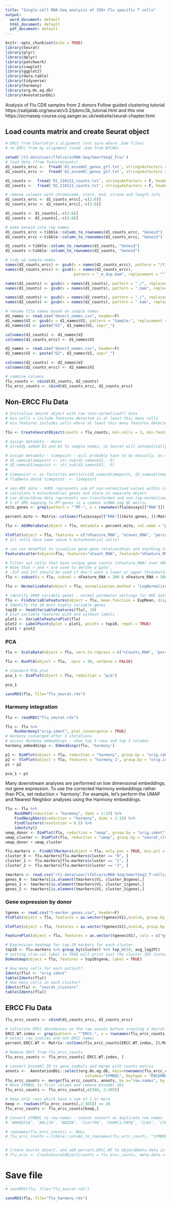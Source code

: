 ```yaml
---
title: "Single-cell RNA-Seq analysis of CD8+ Flu specific T cells"
output:
  word_document: default
  html_document: default
  pdf_document: default
---
```


```r
knitr::opts_chunk$set(echo = TRUE)
library(Seurat)
library(plyr)
library(dplyr)
library(patchwork)
library(cowplot)
library(ggplot2)
library(data.table)
library(tidyverse)
library(harmony)
library(org.Hs.eg.db)
library(AnnotationDbi)
```

Analysis of Flu CD8 samples from 2 donors
Follow guided clustering tutorial https://satijalab.org/seurat/v3.2/pbmc3k_tutorial.html and this one https://scrnaseq-course.cog.sanger.ac.uk/website/seurat-chapter.html

## Load counts matrix and create Seurat object
```r
# ERCC from Charlotte's alignment (not sure where .bam files)
# no ERCC from my alignment (used .bam from WTCHG)

setwd('/t1-data/user/lfelce/scRNA-Seq/SmartSeq2_Flu/')
# load data (from featureCounts)
d1_counts_ercc <-  fread('D1_ensembl_genes_gtf.txt', stringsAsFactors = F, header=T)
d2_counts_ercc <-  fread('D2_ensembl_genes_gtf.txt', stringsAsFactors = F, header=T)

d1_counts <-  fread('D1_210121_counts.txt', stringsAsFactors = F, header=T)
d2_counts <-  fread('D2_210121_counts.txt', stringsAsFactors = F, header=T)

# remove columns with chromosome, start, end, strand and length info
d1_counts_ercc <- d1_counts_ercc[,-c(2:6)]
d2_counts_ercc <- d2_counts_ercc[,-c(2:6)]

d1_counts <- d1_counts[,-c(2:6)]
d2_counts <- d2_counts[,-c(2:6)]

# make Geneid into row names
d1_counts_ercc <-tibble::column_to_rownames(d1_counts_ercc, "Geneid")
d2_counts_ercc <-tibble::column_to_rownames(d2_counts_ercc, "Geneid")

d1_counts <-tibble::column_to_rownames(d1_counts, "Geneid")
d2_counts <-tibble::column_to_rownames(d2_counts, "Geneid")

# tidy up sample names
names(d2_counts_ercc) <- gsub(x = names(d2_counts_ercc), pattern = "/t1-data/user/crich/Peng_Project/Donor2/bam_files/", replacement = "")
names(d2_counts_ercc) <- gsub(x = names(d2_counts_ercc), 
                              pattern = "_m_dup.bam", replacement = "")

names(d1_counts) <- gsub(x = names(d1_counts), pattern = "./", replacement = "")
names(d1_counts) <- gsub(x = names(d1_counts), pattern = ".bam", replacement = "")

names(d2_counts) <- gsub(x = names(d2_counts), pattern = "./", replacement = "")
names(d2_counts) <- gsub(x = names(d2_counts), pattern = ".bam", replacement = "")

# rename file names based on sample names
d1_names <- read.csv("donor1_names.csv", header=F)
d1_names$V2 <- gsub(x = d1_names$V2, pattern = "Sample:", replacement = "")
d1_names$V2 <- paste("D1", d1_names$V2, sep="_")

colnames(d1_counts) <- d1_names$V2
colnames(d1_counts_ercc) <- d1_names$V2

d2_names <- read.csv("donor2_names.csv", header=F)
d2_names$V2 <- paste("D2", d2_names$V2, sep="_")

colnames(d2_counts) <- d2_names$V2
colnames(d2_counts_ercc) <- d2_names$V2

# combine columns
flu_counts <- cbind(d1_counts, d2_counts)
flu_ercc_counts <- cbind(d1_counts_ercc, d2_counts_ercc)
```

## Non-ERCC Flu Data

```r
# Initialise Seurat object with raw (non-normalised?) data
# min.cells = include features detected in at least this many cells
# min.features includes cells where at least this many features detected

flu <- CreateSeuratObject(counts = flu_counts, min.cells = 3, min.features = 200, project = "Flu CD8+ T-cell data", assay = "RNA")

# assign metadata - donor
# already added D1 and D2 to sample names, so Seurat will automatically find them assigned as orig.ident

# assign metadata - timepoint - will probably have to do manually, as some cells filtered after adding to object
# d1_names$timepoint <- str_sub(d1_names$V2, -5)
# d2_names$timepoint <- str_sub(d2_names$V2, -5)
# 
# timepoint <- as.factor(as.matrix(c(d1_names$timepoint, d2_names$timepoint)))
# flu@meta.data$'timepoint' <- timepoint

# non-UMI data - nUMI represents sum of non-normalised values within cells
# calculate % mitochondrial genes and store in separate object
# use object@raw.data represents non-transformed and non-log-normalised counts
# % of UMI mapping to MT-genes is a common scRNA-seq QC metric
mito.genes <- grep(pattern = "^MT-", x = rownames(flu@assays[["RNA"]]), value = TRUE)

percent.mito <- Matrix::colSums(flu@assays[["RNA"]][mito.genes, ])/Matrix::colSums(flu@assays[["RNA"]])

flu <- AddMetaData(object = flu, metadata = percent.mito, col.name = "percent.mito")

VlnPlot(object = flu, features = c("nFeature_RNA", "nCount_RNA", "percent.mito"), ncol = 3)
# all cells have same value % mitochondrial cells?
```

```r
# can use GenePlot to visualise gene-gene relationships and anything else calculated by object
FeatureScatter(object=flu, feature1="nCount_RNA", feature2="nFeature_RNA")
```


```r
# Filter out cells that have unique gene counts (nFeature_RNA) over 4000 or less than 200 
# Note that > and < are used to define a'gate'.  
# -Inf and Inf should be used if don't want a lower or upper threshold.
flu <- subset(x = flu, subset = nFeature_RNA > 200 & nFeature_RNA < 5000 & percent.mito >  -Inf & percent.mito < 0.05 )

flu <- NormalizeData(object = flu, normalization.method = "LogNormalize", scale.factor = 10000)
```


```r
# identify 2000 variable genes - normal parameter settings for UMI data normalised to total of 1e4 molecules
flu <- FindVariableFeatures(object = flu, mean.function = ExpMean, dispersion.function = LogVMR, x.low.cutoff = 0.0125, x.high.cutoff = 3, y.cutoff = 0.5, nfeatures = 2000)
# Identify the 10 most highly variable genes
top10 <- head(VariableFeatures(flu), 10)
# plot variable features with and without labels
plot1 <- VariableFeaturePlot(flu)
plot2 <- LabelPoints(plot = plot1, points = top10, repel = TRUE)
plot1 + plot2
```

### PCA

```r
flu <- ScaleData(object = flu, vars.to.regress = c("nCounts_RNA", "percent.mito"))

flu <- RunPCA(object = flu,  npcs = 30, verbose = FALSE)

# standard PCA plot
pca_1 <- DimPlot(object = flu, reduction = "pca")

pca_1

saveRDS(flu, file="flu_seurat.rds")
```

### Harmony integration

```r
flu <- readRDS("flu_seurat.rds")

flu <- flu %>%
    RunHarmony("orig.ident", plot_convergence = TRUE)
# Harmony converged after 3 iterations
# access Harmony embeddings - show top 5 rows and top 5 columns
harmony_embeddings <- Embeddings(flu, 'harmony')

```

```r
p1 <- DimPlot(object = flu, reduction = "harmony", group.by = "orig.ident")
p2 <- VlnPlot(object = flu, features = "harmony_1", group.by = "orig.ident", pt.size = .1)
p1 + p2
```
```r
pca_1 + p1
```

Many downstream analyses are performed on low dimensional embeddings, not gene expression. To use the corrected Harmony embeddings rather than PCs, set reduction = 'harmony'. For example, let's perform the UMAP and Nearest Neighbor analyses using the Harmony embeddings.
```r
flu <- flu %>%
    RunUMAP(reduction = "harmony", dims = 1:15) %>%
    FindNeighbors(reduction = "harmony", dims = 1:15) %>%
    FindClusters(resolution = 0.5) %>%
    identity()
umap_donor <- DimPlot(flu, reduction = "umap", group.by = "orig.ident")
umap_cluster <- DimPlot(flu, reduction = "umap", group.by = "seurat_clusters")
umap_donor + umap_cluster
```

```r
flu.markers <- FindAllMarkers(object = flu, only.pos = TRUE, min.pct = 0.25, thresh.use = 0.25)
cluster_0 <- flu.markers[flu.markers$cluster == "0", ]
cluster_1 <- flu.markers[flu.markers$cluster == "1", ]
cluster_2 <- flu.markers[flu.markers$cluster == "2", ]

tmarkers <- read.csv("/t1-data/user/lfelce/scRNA-Seq/SmartSeq2_T-cells/Markers_for_Ling.csv", header=F)
genes_0 <- tmarkers[is.element(tmarkers$V1, cluster_0$gene),]
genes_1 <- tmarkers[is.element(tmarkers$V1, cluster_1$gene),]
genes_2 <- tmarkers[is.element(tmarkers$V1, cluster_2$gene),]


```
### Gene expression by donor

```r
tgenes <- read.csv("t-marker_genes.csv", header=F)
VlnPlot(object = flu, features = as.vector(tgenes$V1),ncol=6, group.by = "orig.ident")
```

```r
VlnPlot(object = flu, features = as.vector(tgenes$V1),ncol=6, group.by = "seurat_clusters")

```

```r
FeaturePlot(object = flu, features = as.vector(tgenes$V1), cols = c("grey", "blue"), reduction = "umap")
```

```r
# Expression heatmap for top 20 markers for each cluster
top10 <- flu.markers %>% group_by(cluster) %>% top_n(10, avg_log2FC)
# setting slim.col.label to TRUE will print just the cluster IDS instead of every cell name
DoHeatmap(object = flu, features = top10$gene, label = TRUE)
```

```r
# How many cells for each patient?
Idents(flu) <- "orig.ident"
table(Idents(flu))
# How many cells in each cluster?
Idents(flu) <- "seurat_clusters"
table(Idents(flu))
```


## ERCC Flu Data

```r
flu_ercc_counts <- cbind(d1_counts_ercc, d2_counts_ercc)

# Calculate ERCC abundances on the raw counts before creating a Seurat object
ERCC.WT.index <- grep(pattern = "^ERCC-", x = rownames(flu_ercc_counts), value = FALSE) 
# Select row indices and not ERCC names 
percent.ERCC.WT <- Matrix::colSums(flu_ercc_counts[ERCC.WT.index, ])/Matrix::colSums(flu_ercc_counts)

# Remove ERCC from flu_ercc_counts
flu_ercc_counts <- flu_ercc_counts[-ERCC.WT.index, ]

# convert Enzembl ID to gene symbols and merge with counts matrix
annots <-  AnnotationDbi::select(org.Hs.eg.db, keys=rownames(flu_ercc_counts),
                                   columns="SYMBOL", keytype = "ENSEMBL")
flu_ercc_counts <- merge(flu_ercc_counts, annots, by.x="row.names", by.y="ENSEMBL")
# Move SYMBOL to first column and remove Ensembl IDs
flu_ercc_counts <- flu_ercc_counts[,c(386, 2:385)]

# keep only rows which have a sum of 1 or more
keep <- rowSums(flu_ercc_counts[,2:385]) >= 20
flu_ercc_counts <- flu_ercc_counts[keep,]

# Convert SYMBOL to row names - cannot convert as duplicate row names
# ‘ARHGEF18’, ‘ARL17A’, ‘BAZ2B’, ‘C1orf50’, ‘CHURC1-FNTB’, ‘CLN3’, ‘CYB561D2’, ‘DDTL’, ‘DNAJC9-AS1’, ‘GTF2H2C’, ‘HLA-DQA1’, ‘IFNAR2’, ‘LMF1’, ‘MATR3’, ‘POLR2J2’, ‘PRH1’, ‘RAD54B’, ‘RGS5’, ‘RLN1’, ‘SMN1’, ‘ST6GALNAC6’, ‘TAB2’, ‘TRIM74’, ‘TUT1’, ‘ZNF320’, ‘ZNF724’#

# rownames(flu_ercc_counts) <- NULL
# flu_ercc_counts <-tibble::column_to_rownames(flu_ercc_counts, "SYMBOL")


# Create Seurat object, and add percent.ERCC.WT to object@meta.data in the percent.ERCC column
# flu_ercc <- CreateSeuratObject(counts = flu_ercc_counts, meta.data = data.frame(percent.ERCC = percent.ERCC.WT, min.cells = 3, min.features = 200, project = "Flu CD8+ T-cell data", assay = "RNA"))
```


# Save file

```r
# saveRDS(flu, file="flu_seurat.rds")

saveRDS(flu, file="flu_harmony.rds")

```


